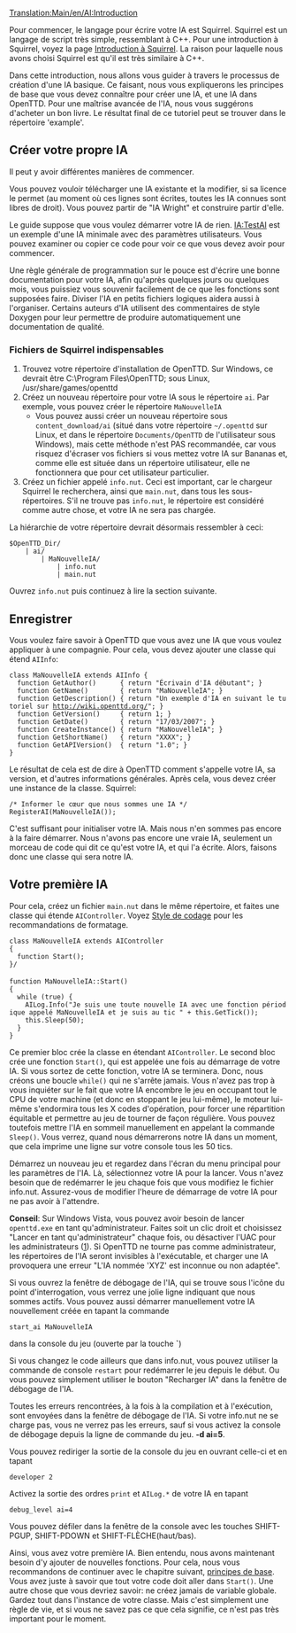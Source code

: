 [[Translation:Main/en/AI:Introduction]]
{{en/-}}
{{fr/NonIA}}

Pour commencer, le langage pour écrire votre IA est Squirrel. Squirrel est un langage de script très simple, ressemblant à C++. Pour une introduction à Squirrel, voyez la page [[Main/fr/IA:Squirrel|Introduction à Squirrel]]. La raison pour laquelle nous avons choisi Squirrel est qu'il est très similaire à C++.

Dans cette introduction, nous allons vous guider à travers le processus de création d'une IA basique. Ce faisant, nous vous expliquerons les principes de base que vous devez connaître pour créer une IA, et une IA dans OpenTTD. Pour une maîtrise avancée de l'IA, nous vous suggérons d'acheter un bon livre. Le résultat final de ce tutoriel peut se trouver dans le répertoire 'example'.

==Créer votre propre IA==
Il peut y avoir différentes manières de commencer.

Vous pouvez vouloir télécharger une IA existante et la modifier, si sa licence le permet (au moment où ces lignes sont écrites, toutes les IA connues sont libres de droit). Vous pouvez partir de "IA Wright" et construire  partir d'elle.

Le guide suppose que vous voulez démarrer votre IA de rien. [[Main/fr/IA:TestAI|IA:TestAI]] est un exemple d'une IA minimale avec des paramètres utilisateurs. Vous pouvez examiner ou copier ce code pour voir ce que vous devez avoir pour commencer.

Une règle générale de programmation sur le pouce est d'écrire une bonne documentation pour votre IA, afin qu'après quelques jours ou quelques mois, vous puissiez vous souvenir facilement de ce que les fonctions sont supposées faire. Diviser l'IA en petits fichiers logiques aidera aussi à l'organiser. Certains auteurs d'IA utilisent des commentaires de style Doxygen pour leur permettre de produire automatiquement une documentation de qualité.

===Fichiers de Squirrel indispensables===
# Trouvez votre répertoire d'installation de OpenTTD. Sur Windows, ce devrait être C:\Program Files\OpenTTD; sous Linux, /usr/share/games/openttd
# Créez un nouveau répertoire pour votre IA sous le répertoire <code>ai</code>. Par exemple, vous pouvez créer le répertoire <code>MaNouvelleIA</code>
#* Vous pouvez aussi créer un nouveau répertoire sous <code>content_download/ai</code> (situé dans votre répertoire <code>~/.openttd</code> sur Linux, et dans le répertoire <code>Documents/OpenTTD</code> de l'utilisateur sous Windows), mais cette méthode n'est PAS recommandée, car vous risquez d'écraser vos fichiers si vous mettez votre IA sur Bananas et, comme elle est située dans un répertoire utilisateur, elle ne fonctionnera que pour cet utilisateur particulier.
# Créez un fichier appelé <code>info.nut</code>. Ceci est important, car le chargeur Squirrel le recherchera, ainsi que <code>main.nut</code>, dans tous les sous-répertoires. S'il ne trouve pas <code>info.nut</code>, le répertoire est considéré comme autre chose, et votre IA ne sera pas chargée.

La hiérarchie de votre répertoire devrait désormais ressembler à ceci:
<pre>
$OpenTTD_Dir/
    | ai/
        | MaNouvelleIA/
            | info.nut 
            | main.nut
</pre>

Ouvrez <code>info.nut</code> puis continuez à lire la section suivante.

==Enregistrer==

Vous voulez faire savoir à OpenTTD que vous avez une IA que vous voulez appliquer à une compagnie. Pour cela, vous devez ajouter une classe qui étend <code>AIInfo</code>:

 class MaNouvelleIA extends AIInfo {
   function GetAuthor()      { return "Écrivain d'IA débutant"; }
   function GetName()        { return "MaNouvelleIA"; }
   function GetDescription() { return "Un exemple d'IA en suivant le tutoriel sur http://wiki.openttd.org/"; }
   function GetVersion()     { return 1; }
   function GetDate()        { return "17/03/2007"; }
   function CreateInstance() { return "MaNouvelleIA"; }
   function GetShortName()   { return "XXXX"; }
   function GetAPIVersion()  { return "1.0"; }
 }

Le résultat de cela est de dire à OpenTTD comment s'appelle votre IA, sa version, et d'autres informations générales. Après cela, vous devez créer une instance de la classe.
Squirrel:

 /* Informer le cœur que nous sommes une IA */
 RegisterAI(MaNouvelleIA());

C'est suffisant pour initialiser votre IA. Mais nous n'en sommes pas encore à la faire démarrer. Nous n'avons pas encore une vraie IA, seulement un morceau de code qui dit ce qu'est votre IA, et qui l'a écrite. Alors, faisons donc une classe qui sera notre IA.

==Votre première IA==

Pour cela, créez un fichier <code>main.nut</code> dans le même répertoire, et faites une classe qui étende <code>AIController</code>. Voyez [[Main/fr/Style de codage|Style de codage]] pour les recommandations de formatage.

 class MaNouvelleIA extends AIController 
 {
   function Start();
 }/
 
 function MaNouvelleIA::Start()
 {
   while (true) {
     AILog.Info("Je suis une toute nouvelle IA avec une fonction périodique appelé MaNouvelleIA et je suis au tic " + this.GetTick());
     this.Sleep(50);
   }
 }

Ce premier bloc crée la classe en étendant <code>AIController</code>. Le second bloc crée une fonction <code>Start()</code>, qui est appelée une fois au démarrage de votre IA. Si vous sortez de cette fonction, votre IA se terminera. Donc, nous créons une boucle <code>while()</code> qui ne s'arrête jamais.
Vous n'avez pas trop à vous inquiéter sur le fait que votre IA encombre le jeu en occupant tout le CPU de votre machine (et donc en stoppant le jeu lui-même), le moteur lui-même s'endormira tous les X codes d'opération, pour forcer une répartition équitable et permettre au jeu de tourner de façon régulière. Vous pouvez toutefois mettre l'IA en sommeil manuellement en appelant la commande <code>Sleep()</code>. Vous verrez, quand nous démarrerons notre IA dans un moment, que cela imprime une ligne sur votre console tous les 50 tics.

Démarrez un nouveau jeu et regardez dans l'écran du menu principal pour les paramètres de l'IA. Là, sélectionnez votre IA pour la lancer. Vous n'avez besoin que de redémarrer le jeu chaque fois que vous modifiez le fichier info.nut. Assurez-vous de modifier l'heure de démarrage de votre IA pour ne pas avoir à l'attendre.

'''Conseil''':
Sur Windows Vista, vous pouvez avoir besoin de lancer <code>openttd.exe</code> en tant qu'administrateur. Faites soit un clic droit et choisissez "Lancer en tant qu'administrateur" chaque fois, ou désactiver l'UAC pour les administrateurs ([http://www.howtogeek.com/howto/windows-vista/disable-user-account-controluac-for-administrators-only/]).
Si OpenTTD ne tourne pas comme administrateur, les répertoires de l'IA seront invisibles à l'exécutable, et charger une IA provoquera une erreur "L'IA nommée 'XYZ' est inconnue ou non adaptée". 

Si vous ouvrez la fenêtre de débogage de l'IA, qui se trouve sous l'icône du point d'interrogation, vous verrez une jolie ligne indiquant que nous sommes actifs. Vous pouvez aussi démarrer manuellement votre IA nouvellement créée en tapant la commande
 start_ai MaNouvelleIA
dans la console du jeu (ouverte par la touche '''`''')

Si vous changez le code ailleurs que dans info.nut, vous pouvez utiliser la commande de console <code>restart</code> pour redémarrer le jeu depuis le début. Ou vous pouvez simplement utiliser le bouton "Recharger IA" dans la fenêtre de débogage de l'IA.

Toutes les erreurs rencontrées, à la fois à la compilation et à l'exécution, sont envoyées dans la fenêtre de débogage de l'IA. Si votre info.nut ne se charge pas, vous ne verrez pas les erreurs, sauf si vous activez la console de débogage depuis la ligne de commande du jeu. '''-d ai=5'''.


Vous pouvez rediriger la sortie de la console du jeu en ouvrant celle-ci et en tapant
 developer 2
Activez la sortie des ordres <code>print</code> et <code>AILog.*</code> de votre IA en tapant
 debug_level ai=4

Vous pouvez défiler dans la fenêtre de la console avec les touches SHIFT-PGUP, SHIFT-PDOWN et SHIFT-FLÈCHE(haut/bas).

Ainsi, vous avez votre première IA. Bien entendu, nous avons maintenant besoin d'y ajouter de nouvelles fonctions. Pour cela, nous vous recommandons de continuer avec le chapitre suivant, [[Main/fr/IA:Principes de base|principes de base]]. Vous avez juste à savoir que tout votre code doit aller dans <code>Start()</code>. Une autre chose que vous devriez savoir: ne créez jamais de variable globale. Gardez tout dans l'instance de votre classe. Mais c'est simplement une règle de vie, et si vous ne savez pas ce que cela signifie, ce n'est pas très important pour le moment.